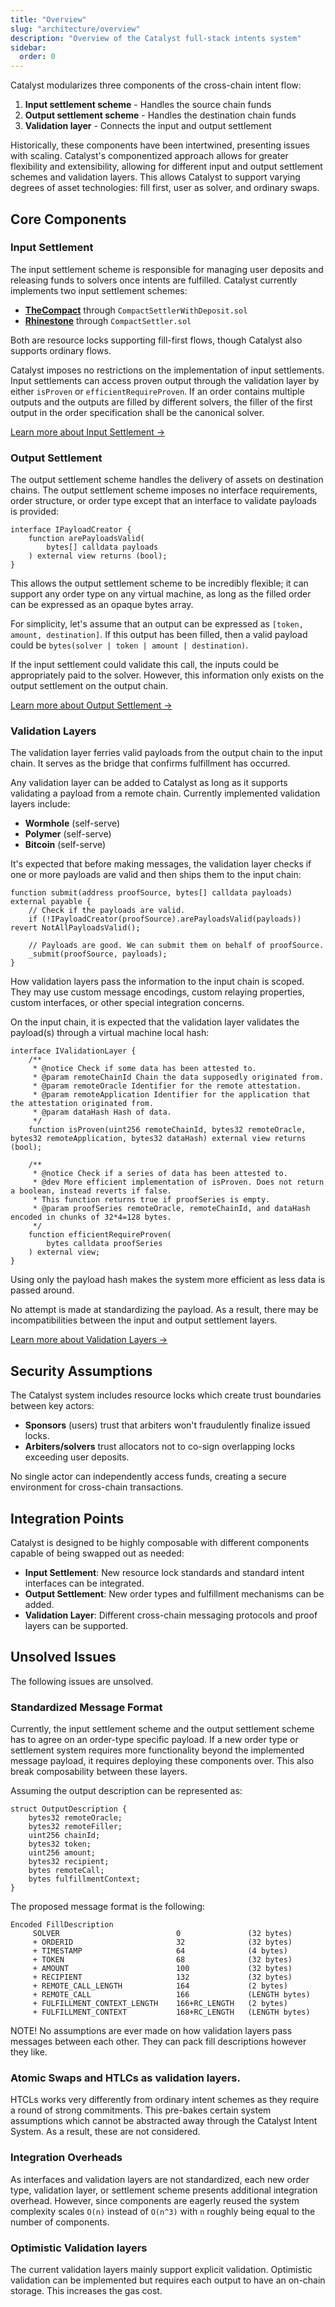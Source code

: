 ```yaml
---
title: "Overview"
slug: "architecture/overview"
description: "Overview of the Catalyst full-stack intents system"
sidebar:
  order: 0
---
```


Catalyst modularizes three components of the cross-chain intent flow:

1. **Input settlement scheme** - Handles the source chain funds
2. **Output settlement scheme** - Handles the destination chain funds
3. **Validation layer** - Connects the input and output settlement

Historically, these components have been intertwined, presenting issues with scaling. Catalyst's componentized approach allows for greater flexibility and extensibility, allowing for different input and output settlement schemes and validation layers. This allows Catalyst to support varying degrees of asset technologies: fill first, user as solver, and ordinary swaps.

## Core Components

### Input Settlement

The input settlement scheme is responsible for managing user deposits and releasing funds to solvers once intents are fulfilled. Catalyst currently implements two input settlement schemes:

- [**TheCompact**](https://github.com/Uniswap/the-compact) through `CompactSettlerWithDeposit.sol`
- [**Rhinestone**](https://www.rhinestone.wtf) through `CompactSettler.sol`

Both are resource locks supporting fill-first flows, though Catalyst also supports ordinary flows.

Catalyst imposes no restrictions on the implementation of input settlements. Input settlements can access proven output through the validation layer by either `isProven` or `efficientRequireProven`. If an order contains multiple outputs and the outputs are filled by different solvers, the filler of the first output in the order specification shall be the canonical solver.

[Learn more about Input Settlement →](/architecture/input)

### Output Settlement

The output settlement scheme handles the delivery of assets on destination chains. The output settlement scheme imposes no interface requirements, order structure, or order type except that an interface to validate payloads is provided:
```solidity
interface IPayloadCreator {
    function arePayloadsValid(
        bytes[] calldata payloads
    ) external view returns (bool);
}
```
This allows the output settlement scheme to be incredibly flexible; it can support any order type on any virtual machine, as long as the filled order can be expressed as an opaque bytes array.

For simplicity, let's assume that an output can be expressed as `[token, amount, destination]`. If this output has been filled, then a valid payload could be `bytes(solver | token | amount | destination)`.

If the input settlement could validate this call, the inputs could be appropriately paid to the solver. However, this information only exists on the output settlement on the output chain.

[Learn more about Output Settlement →](/architecture/output)

### Validation Layers

The validation layer ferries valid payloads from the output chain to the input chain. It serves as the bridge that confirms fulfillment has occurred.

Any validation layer can be added to Catalyst as long as it supports validating a payload from a remote chain. Currently implemented validation layers include:

- **Wormhole** (self-serve)
- **Polymer** (self-serve)
- **Bitcoin** (self-serve)

It's expected that before making messages, the validation layer checks if one or more payloads are valid and then ships them to the input chain:
```solidity
function submit(address proofSource, bytes[] calldata payloads) external payable {
	// Check if the payloads are valid.
	if (!IPayloadCreator(proofSource).arePayloadsValid(payloads)) revert NotAllPayloadsValid();

	// Payloads are good. We can submit them on behalf of proofSource.
	_submit(proofSource, payloads);
}
```
How validation layers pass the information to the input chain is scoped. They may use custom message encodings, custom relaying properties, custom interfaces, or other special integration concerns.

On the input chain, it is expected that the validation layer validates the payload(s) through a virtual machine local hash:
```solidity
interface IValidationLayer {
    /**
     * @notice Check if some data has been attested to.
     * @param remoteChainId Chain the data supposedly originated from.
     * @param remoteOracle Identifier for the remote attestation.
     * @param remoteApplication Identifier for the application that the attestation originated from.
     * @param dataHash Hash of data.
     */
    function isProven(uint256 remoteChainId, bytes32 remoteOracle, bytes32 remoteApplication, bytes32 dataHash) external view returns (bool);

    /**
     * @notice Check if a series of data has been attested to.
     * @dev More efficient implementation of isProven. Does not return a boolean, instead reverts if false.
     * This function returns true if proofSeries is empty.
     * @param proofSeries remoteOracle, remoteChainId, and dataHash encoded in chunks of 32*4=128 bytes.
     */
    function efficientRequireProven(
        bytes calldata proofSeries
    ) external view;
}
```

Using only the payload hash makes the system more efficient as less data is passed around.

No attempt is made at standardizing the payload. As a result, there may be incompatibilities between the input and output settlement layers.

[Learn more about Validation Layers →](/architecture/validation)


## Security Assumptions

The Catalyst system includes resource locks which create trust boundaries between key actors:

- **Sponsors** (users) trust that arbiters won't fraudulently finalize issued locks.
- **Arbiters/solvers** trust allocators not to co-sign overlapping locks exceeding user deposits.

No single actor can independently access funds, creating a secure environment for cross-chain transactions.

## Integration Points

Catalyst is designed to be highly composable with different components capable of being swapped out as needed:

- **Input Settlement**: New resource lock standards and standard intent interfaces can be integrated.
- **Output Settlement**: New order types and fulfillment mechanisms can be added.
- **Validation Layer**: Different cross-chain messaging protocols and proof layers can be supported.

## Unsolved Issues

The following issues are unsolved.

### Standardized Message Format
Currently, the input settlement scheme and the output settlement scheme has to agree on an order-type specific payload. If a new order type or settlement system requires more functionality beyond the implemented message payload, it requires deploying these components over. This also break composability between these layers.

Assuming the output description can be represented as:
```solidity
struct OutputDescription {
    bytes32 remoteOracle;
    bytes32 remoteFiller;
    uint256 chainId;
    bytes32 token;
    uint256 amount;
    bytes32 recipient;
    bytes remoteCall;
    bytes fulfillmentContext;
}
```
The proposed message format is the following:
```
Encoded FillDescription
     SOLVER                          0               (32 bytes)
     + ORDERID                       32              (32 bytes)
     + TIMESTAMP                     64              (4 bytes)
     + TOKEN                         68              (32 bytes)
     + AMOUNT                        100             (32 bytes)
     + RECIPIENT                     132             (32 bytes)
     + REMOTE_CALL_LENGTH            164             (2 bytes)
     + REMOTE_CALL                   166             (LENGTH bytes)
     + FULFILLMENT_CONTEXT_LENGTH    166+RC_LENGTH   (2 bytes)
     + FULFILLMENT_CONTEXT           168+RC_LENGTH   (LENGTH bytes)
```

NOTE! No assumptions are ever made on how validation layers pass messages between each other. They can pack fill descriptions however they like.

### Atomic Swaps and HTLCs as validation layers.

HTCLs works very differently from ordinary intent schemes as they require a round of strong commitments. This pre-bakes certain system assumptions which cannot be abstracted away through the Catalyst Intent System. As a result, these are not considered.

### Integration Overheads

As interfaces and validation layers are not standardized, each new order type, validation layer, or settlement scheme presents additional integration overhead. However, since components are eagerly reused the system complexity scales `O(n)` instead of `O(n^3)` with `n` roughly being equal to the number of components.

### Optimistic Validation layers

The current validation layers mainly support explicit validation. Optimistic validation can be implemented but requires each output to have an on-chain storage. This increases the gas cost.